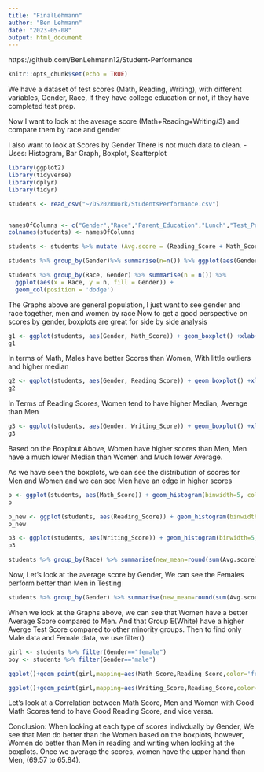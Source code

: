 ---
title: "FinalLehmann"
author: "Ben Lehmann"
date: "2023-05-08"
output: html_document
---
https://github.com/BenLehmann12/Student-Performance
```{r setup, include=FALSE}
knitr::opts_chunk$set(echo = TRUE)
```

We have a dataset of test scores (Math, Reading, Writing), with different variables, Gender, Race, If they have college education or not, if they have completed test prep.

Now I want to look at the average score (Math+Reading+Writing/3) and compare them by race and gender

I also want to look at Scores by Gender
There is not much data to clean.
-Uses: Histogram, Bar Graph, Boxplot, Scatterplot

```{r}
library(ggplot2)
library(tidyverse)
library(dplyr)
library(tidyr)
```

```{r}
students <- read_csv("~/DS202RWork/StudentsPerformance.csv")


namesOfColumns <- c("Gender","Race","Parent_Education","Lunch","Test_Prep","Math_Score","Reading_Score","Writing_Score")
colnames(students) <- namesOfColumns

students <- students %>% mutate (Avg.score = (Reading_Score + Math_Score + Writing_Score)/3)
```
```{r}
students %>% group_by(Gender)%>% summarise(n=n()) %>% ggplot(aes(Gender,n,fill=Gender))+geom_col()+geom_text(aes(label = n))
```
```{r}
students %>% group_by(Race, Gender) %>% summarise(n = n()) %>% 
  ggplot(aes(x = Race, y = n, fill = Gender)) + 
  geom_col(position = 'dodge')
```
The Graphs above are general population, I just want to see gender and race together, men and women by race
Now to get a good perspective on scores by gender, boxplots are great for side by side analysis

```{r}
g1 <- ggplot(students, aes(Gender, Math_Score)) + geom_boxplot() +xlab("Gender") + ylab("Math Scores")
g1
```
In terms of Math, Males have better Scores than Women, With little outliers and higher median

```{r}
g2 <- ggplot(students, aes(Gender, Reading_Score)) + geom_boxplot() +xlab("Gender") + ylab("Reading Scores")
g2
```
In Terms of Reading Scores, Women tend to have higher Median, Average than Men

```{r}
g3 <- ggplot(students, aes(Gender, Writing_Score)) + geom_boxplot() +xlab("Gender") + ylab("Writing Scores")
g3
```
Based on the Boxplout Above, Women have higher scores than Men, Men have a much lower Median than Women and Much lower Average.

As we have seen the boxplots, we can see the distribution of scores for Men and Women and we can see Men have an edge in higher scores
```{r}
p <- ggplot(students, aes(Math_Score)) + geom_histogram(binwidth=5, color="black", aes(fill=Gender))
p
```
```{r}
p_new <- ggplot(students, aes(Reading_Score)) + geom_histogram(binwidth=5, color="black", aes(fill=Gender))
p_new
```
```{r}
p3 <- ggplot(students, aes(Writing_Score)) + geom_histogram(binwidth=5, color="black", aes(fill=Gender))
p3
```
```{r}
students %>% group_by(Race) %>% summarise(new_mean=round(sum(Avg.score)/n(),2)) %>% ggplot(aes(Race,new_mean,fill=Race))+geom_bar(stat='identity')+geom_text(aes(label = new_mean)) +labs("Mean Test Score")
```

Now, Let's look at the average score by Gender, We can see the Females perform better than Men in Testing

```{r}
students %>% group_by(Gender) %>% summarise(new_mean=round(sum(Avg.score)/n(),2)) %>% ggplot(aes(Gender,new_mean,fill=Gender))+geom_bar(stat='identity')+geom_text(aes(label = new_mean))
```
When we look at the Graphs above, we can see that Women have a better Average Score compared to Men. And that Group E(White) have a higher Averge Test Score compared to other minority groups.
Then to find only Male data and Female data, we use filter()

```{r}
girl <- students %>% filter(Gender=="female")
boy <- students %>% filter(Gender=="male")

```


```{r}
ggplot()+geom_point(girl,mapping=aes(Math_Score,Reading_Score,color='female'))+geom_point(boy,mapping=aes(Math_Score,Reading_Score,color='male'))
```

```{r}
ggplot()+geom_point(girl,mapping=aes(Writing_Score,Reading_Score,color='female'))+geom_point(boy,mapping=aes(Writing_Score,Reading_Score,color='male'))
```




Let's look at a Correlation between Math Score, Men and Women with Good Math Scores tend to have Good Reading Score, and vice versa.

Conclusion:
When looking at each type of scores indivdually by Gender, We see that Men do better than the Women based on the boxplots, however, Women do better than Men in reading and writing when looking at the boxplots. Once we average the scores, women have the upper hand than Men, (69.57 to 65.84).
